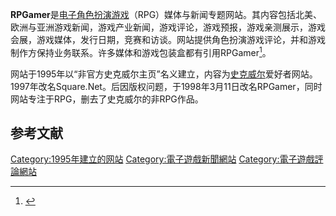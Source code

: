 {{NoteTA
| G1=Games
}}

'''RPGamer'''是[[电子角色扮演游戏|电子角色扮演游戏]]（RPG）媒体与新闻专题网站。其内容包括北美、欧洲与亚洲游戏新闻，游戏产业新闻，游戏评论，游戏预报，游戏亲测展示，游戏会展，游戏媒体，发行日期，竞赛和访谈。网站提供角色扮演游戏评论，并和游戏制作方保持业务联系。许多媒体和游戏包装盒都有引用RPGamer<ref>{{Cite web |url=http://www.gamefaqs.com/ps2/459510-shadow-hearts/images/box-50780 |title=Shadow Hearts Box Cover |accessdate=2015-09-10 |archive-date=2012-11-02 |archive-url=https://web.archive.org/web/20121102180733/http://www.gamefaqs.com/ps2/459510-shadow-hearts/images/box-50780 |dead-url=no }}</ref>。

网站于1995年以“非官方史克威尔主页”名义建立，内容为[[史克威尔|史克威尔]]爱好者网站。1997年改名Square.Net。后因版权问题，于1998年3月11日改名RPGamer，同时网站专注于RPG，删去了史克威尔的非RPG作品。

== 参考文献 ==
{{Reflist}}

{{DEFAULTSORT:RPGamer}}
[[Category:1995年建立的网站|Category:1995年建立的网站]]
[[Category:電子遊戲新聞網站|Category:電子遊戲新聞網站]]
[[Category:電子遊戲評論網站|Category:電子遊戲評論網站]]

{{videogame-website-stub}}